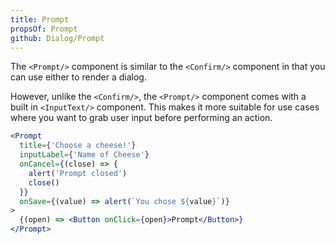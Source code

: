 ```yaml
---
title: Prompt
propsOf: Prompt
github: Dialog/Prompt
---
```


The `<Prompt/>` component is similar to the `<Confirm/>` component in that you can use either to render a dialog.

However, unlike the `<Confirm/>`, the `<Prompt/>` component comes with a built in `<InputText/>` component. This makes it more suitable for use cases where you want to grab user input before performing an action.

```jsx
<Prompt
  title={'Choose a cheese!'}
  inputLabel={'Name of Cheese'}
  onCancel={(close) => {
    alert('Prompt closed')
    close()
  }}
  onSave={(value) => alert(`You chose ${value}`)}
>
  {(open) => <Button onClick={open}>Prompt</Button>}
</Prompt>
```
